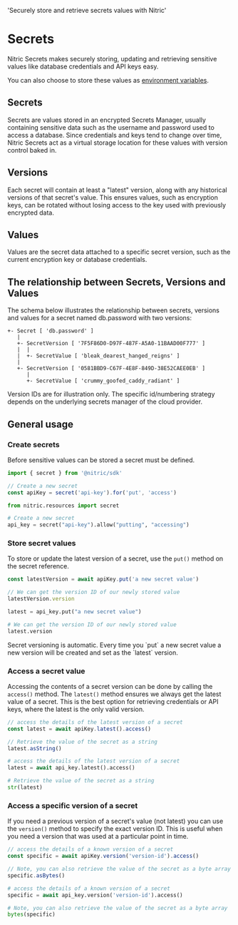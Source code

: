   'Securely store and retrieve secrets values with Nitric'

# Secrets

Nitric Secrets makes securely storing, updating and retrieving sensitive values like database credentials and API keys easy.

You can also choose to store these values as [environment variables](/env).

## Secrets

Secrets are values stored in an encrypted Secrets Manager, usually containing sensitive data such as the username and password used to access a database. Since credentials and keys tend to change over time, Nitric Secrets act as a virtual storage location for these values with version control baked in.

## Versions

Each secret will contain at least a "latest" version, along with any historical versions of that secret's value. This ensures values, such as encryption keys, can be rotated without losing access to the key used with previously encrypted data.

## Values

Values are the secret data attached to a specific secret version, such as the current encryption key or database credentials.

## The relationship between Secrets, Versions and Values

The schema below illustrates the relationship between secrets, versions and values for a secret named db.password with two versions:

```
+- Secret [ 'db.password' ]
   |
   +- SecretVersion [ '7F5F86D0-D97F-487F-A5A0-11BAAD00F777' ]
   |  |
   |  +- SecretValue [ 'bleak_dearest_hanged_reigns' ]
   |
   +- SecretVersion [ '0581BBD9-C67F-4E8F-849D-38E52CAEE0EB' ]
      |
      +- SecretValue [ 'crummy_goofed_caddy_radiant' ]
```

<Note>
  Version IDs are for illustration only. The specific id/numbering strategy
  depends on the underlying secrets manager of the cloud provider.
</Note>

## General usage

### Create secrets

Before sensitive values can be stored a secret must be defined.

<CodeGroup>

```javascript
import { secret } from '@nitric/sdk'

// Create a new secret
const apiKey = secret('api-key').for('put', 'access')
```

```python
from nitric.resources import secret

# Create a new secret
api_key = secret("api-key").allow("putting", "accessing")
```

</CodeGroup>

### Store secret values

To store or update the latest version of a secret, use the `put()` method on the secret reference.

<CodeGroup>

```javascript
const latestVersion = await apiKey.put('a new secret value')

// We can get the version ID of our newly stored value
latestVersion.version
```

```python
latest = api_key.put("a new secret value")

# We can get the version ID of our newly stored value
latest.version
```

</CodeGroup>

<Note>
  Secret versioning is automatic. Every time you `put` a new secret value a new
  version will be created and set as the `latest` version.
</Note>

### Access a secret value

Accessing the contents of a secret version can be done by calling the `access()` method. The `latest()` method ensures we always get the latest value of a secret. This is the best option for retrieving credentials or API keys, where the latest is the only valid version.

<CodeGroup>

```javascript
// access the details of the latest version of a secret
const latest = await apiKey.latest().access()

// Retrieve the value of the secret as a string
latest.asString()
```

```python
# access the details of the latest version of a secret
latest = await api_key.latest().access()

# Retrieve the value of the secret as a string
str(latest)
```

</CodeGroup>

### Access a specific version of a secret

If you need a previous version of a secret's value (not latest) you can use the `version()` method to specify the exact version ID. This is useful when you need a version that was used at a particular point in time.

<CodeGroup>

```javascript
// access the details of a known version of a secret
const specific = await apiKey.version('version-id').access()

// Note, you can also retrieve the value of the secret as a byte array
specific.asBytes()
```

```python
# access the details of a known version of a secret
specific = await api_key.version('version-id').access()

# Note, you can also retrieve the value of the secret as a byte array
bytes(specific)
```

</CodeGroup>
